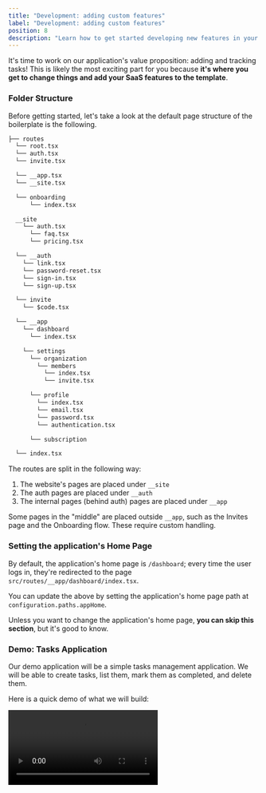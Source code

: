 ```yaml
---
title: "Development: adding custom features"
label: "Development: adding custom features"
position: 8
description: "Learn how to get started developing new features in your app"
---
```


It's time to work on our application's value proposition: adding and tracking tasks! This is likely the most exciting part for you because **it's where you get to change things and add your SaaS features to the template**.

### Folder Structure

Before getting started, let's take a look at the default page structure of the boilerplate is the following.

```txt
├── routes
  └── root.tsx
  └── auth.tsx
  └── invite.tsx

  └── __app.tsx
  └── __site.tsx

  └── onboarding
      └── index.tsx

  __site
    └── auth.tsx
      └── faq.tsx
      └── pricing.tsx

  └── __auth
    └── link.tsx
    └── password-reset.tsx
    └── sign-in.tsx
    └── sign-up.tsx

  └── invite
    └── $code.tsx

  └── __app
    └── dashboard
      └── index.tsx

    └── settings
      └── organization
        └── members
          └── index.tsx
          └── invite.tsx

      └── profile
        └── index.tsx
        └── email.tsx
        └── password.tsx
        └── authentication.tsx

      └── subscription

  └── index.tsx
```

The routes are split in the following way:

1. The website's pages are placed under `__site`
2. The auth pages are placed under `__auth`
3. The internal pages (behind auth) pages are placed under `__app`

Some pages in the "middle" are placed outside `__app`, such as the Invites page and the Onboarding flow. These require custom handling.

### Setting the application's Home Page

By default, the application's home page is `/dashboard`; every time the user
logs in, they're redirected to the page `src/routes/__app/dashboard/index.tsx`.

You can update the above by setting the application's home page path at `configuration.paths.appHome`.

Unless you want to change the application's home page, **you can skip this section**, but it's good to know.

### Demo: Tasks Application

Our demo application will be a simple tasks management application. We will be able to create tasks, list them, mark them as completed, and delete them.

Here is a quick demo of what we will build:

<Video src="/assets/images/posts/tasks-demo.mp4" />

### Routing: Adding the Tasks Pages

Ok, so we want to add three pages to our application:

1. **List**: A page to list all our tasks
2. **New Task**: Another page to create a new task
3. **Task**: A page specific to the selected task

To create these two pages, we will create a folder named `tasks` at `src/routes/__app/tasks.`

In the folder `src/routes/__app/tasks` we will create three `Page Components`:

1. **List Page**: we create a page `index.tsx`, which is accessible at the path `/tasks`
2. **New Task Page**: we create a page `new.tsx`, which is accessible at the path `/tasks/new`
3. **Task Page**: we create a page `$id.tsx`, which is accessible at the path
`/tasks/<taskID>` where `taskID` is a dynamic variable that refers to the actual ID of the task

```txt
├── routes
  └──__app
    └── tasks
    └── index.tsx
    └── new.tsx
    └── $id.tsx
```

### Adding Functionalities to your application

To add new functionalities to your application (in our case, tasks management), usually, you'd need the following things:

1. Add a new page, and the links to it
2. Add the components of the domain and import them into the pages
3. Add data-fetching and writing to this domain's entities

The above are the things we will do in the following few sections. To clarify further the conventions of this boilerplate, here is what you should know:

1. First, we want to define our data model
2. Once we're happy with the data model, we can create our Firestore hooks to write new tasks and then fetch the ones we created
3. Then, we import and use our hooks within the components
4. Finally, we add the components to the pages

### Adding page links to the Navigation Menu

To update the navigation menu, we need to update the `NAVIGATION_CONFIG`
object in `src/navigation-config.tsx`.

```ts
const NAVIGATION_CONFIG = {
  items: [
    {
      label: 'common:dashboardTabLabel',
      path: configuration.paths.appHome,
      Icon: ({ className }: { className: string }) => {
        return <Squares2X2Icon className={className} />;
      },
    },
    {
      label: 'common:settingsTabLabel',
      path: '/settings',
      Icon: ({ className }: { className: string }) => {
        return <Cog8ToothIcon className={className} />;
      },
    },
  ],
};
```

To add a new link to the header menu, we can add the following item in the `NAVIGATION_CONFIG` object:

```tsx
{
  label: 'common:tasksTabLabel',
  path: '/tasks',
  Icon: ({ className }: { className: string }) => {
    return <Squares2X2Icon className={className} />;
  },
},
```

The result will be similar to the images below:

<Image src="/assets/images/posts/sidebar-layout-link.webp" width="1280" height="984" />